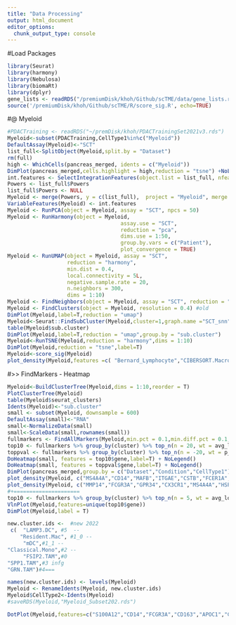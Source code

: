 ```yaml
---
title: "Data Processing"
output: html_document
editor_options: 
  chunk_output_type: console
---
```

#Load Packages
```r
library(Seurat)
library(harmony)
library(Nebulosa)
library(biomaRt)
library(dplyr)
gene_lists <- readRDS("/premiumDisk/khoh/Github/scTME/data/gene_lists.rds")
source('/premiumDisk/khoh/Github/scTME/R/score_sig.R', echo=TRUE)
```


#@ Myeloid
```r
#PDACTraining <- readRDS("~/premDisk/khoh/PDACTrainingSet2021v3.rds")
Myeloid<-subset(PDACTraining,CellType1%in%c("Myeloid"))
DefaultAssay(Myeloid)<-"SCT"
list_full<-SplitObject(Myeloid,split.by = "Dataset")
rm(full)
high <- WhichCells(pancreas_merged, idents = c("Myeloid"))
DimPlot(pancreas_merged,cells.highlight = high,reduction = "tsne") +NoLegend()                        
int.features <- SelectIntegrationFeatures(object.list = list_full, nfeatures = 4000)
Powers <- list_full$Powers
list_full$Powers <- NULL
Myeloid <- merge(Powers, y = c(list_full),  project = "Myeloid", merge.data = TRUE)
VariableFeatures(Myeloid) <- int.features
Myeloid <- RunPCA(object = Myeloid, assay = "SCT", npcs = 50)
Myeloid <- RunHarmony(object = Myeloid,
                                    assay.use = "SCT",
                                    reduction = "pca",
                                    dims.use = 1:50,
                                    group.by.vars = c("Patient"),
                                    plot_convergence = TRUE)
Myeloid <- RunUMAP(object = Myeloid, assay = "SCT", 
                   reduction = "harmony", 
                   min.dist = 0.4,
                   local.connectivity = 5L,
                   negative.sample.rate = 20,
                   n.neighbors = 300,
                   dims = 1:10)
Myeloid <- FindNeighbors(object = Myeloid, assay = "SCT", reduction = "harmony", dims = 1:10)
Myeloid <- FindClusters(object = Myeloid, resolution = 0.4) #old
DimPlot(Myeloid,label=T,reduction = "umap")
Myeloid<-Seurat::FindSubCluster(Myeloid,cluster=1,graph.name ="SCT_snn",resolution = 0.2)
table(Myeloid$sub.cluster)
DimPlot(Myeloid,label=T,reduction = "umap",group.by = "sub.cluster")
Myeloid<-RunTSNE(Myeloid,reduction = "harmony",dims = 1:10)
DimPlot(Myeloid,reduction = "tsne",label=T)
Myeloid<-score_sig(Myeloid)
plot_density(Myeloid,features =c( "Bernard_Lymphocyte","CIBERSORT.Macrophages.M1","Tuveson_AlternativeMac","Tuveson_ConventionalDC","Tuveson_ResidentMac","Tuveson_LangerhansDC_A","Tuveson_LangerhansDC_B","Tuveson_ClassicalMonocyte","Villani_CD1C.DC","Bernard_Dendritic","CIBERSORT.Macrophages.M2","Villani_pan.mono"),size = 0.1,method = "wkde",reduction = "umap")
```

#>>   FindMarkers - Heatmap
```r
Myeloid<-BuildClusterTree(Myeloid,dims = 1:10,reorder = T)
PlotClusterTree(Myeloid)
table(Myeloid$seurat_clusters)
Idents(Myeloid)<-"sub.cluster"
small <- subset(Myeloid, downsample = 600)
DefaultAssay(small)<-"RNA"
small<-NormalizeData(small)
small<-ScaleData(small,rownames(small))
fullmarkers <- FindAllMarkers(Myeloid,min.pct = 0.1,min.diff.pct = 0.1,test.use = "MAST",only.pos = F)
top10 <- fullmarkers %>% group_by(cluster) %>% top_n(n = 20, wt = avg_log2FC)
toppval <- fullmarkers %>% group_by(cluster) %>% top_n(n = -20, wt = p_val_adj)
DoHeatmap(small, features = top10$gene,label=T) + NoLegend()
DoHeatmap(small, features = toppval$gene,label=T) + NoLegend()
DimPlot(pancreas_merged,group.by = c("Dataset","Condition","CellType1"))
plot_density(Myeloid, c("MS4A4A","CD14","MAFB","ITGAE","CSTB","FCER1A","CD1C","S100A8","PLD3","CCL7","CCL19","SPP1","CD1C","FCGR3A","CD163","IL17RA","IRF8","BATF3","NOTCH2","KLF4","RUNX1","CLEC9A","EPCAM","MMP9","SPI1","CBFB","GPR34","HSPA6","ITGAX"),size = 0.1,reduction = "umap")
plot_density(Myeloid, c("MMP14","FCGR3A","GPR34","CX3CR1","MS4A4A","HSP1A1"),size = 0.1,reduction = "umap",method = "wkde")
#+=====================
top10 <- fullmarkers %>% group_by(cluster) %>% top_n(n = 5, wt = avg_log2FC)
VlnPlot(Myeloid,features=unique(top10$gene))
DimPlot(Myeloid,label = T)

new.cluster.ids <-  #new 2022
 c(  "LAMP3.DC", #5  --
    "Resident.Mac", #1_0 --
     "mDC",#1_1 --
"Classical.Mono",#2 --
     "FSIP2.TAM",#0
"SPP1.TAM",#3 infg
"GRN.TAM")#4===

names(new.cluster.ids) <- levels(Myeloid)
Myeloid <- RenameIdents(Myeloid, new.cluster.ids)
Myeloid$CellType2<-Idents(Myeloid)
#saveRDS(Myeloid,"Myeloid_Subset202.rds")

DotPlot(Myeloid,features=c("S100A12","CD14","FCGR3A","CD163","APOC1","CCL2","CCL18","MMP9","CX3CR1","SELENOP","CSF1R","FCGR3B","C1QA","CLEC10A","IL1B","LAMP3"),group.by = "CellType2")+RotatedAxis()
```
